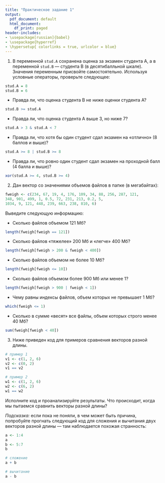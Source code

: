 ```yaml
---
title: "Практическое задание 1"
output:
  pdf_document: default
  html_document:
    df_print: paged
header-includes:
- \usepackage[russian]{babel}
- \usepackage{hyperref}
- \hypersetup{ colorlinks = true, urlcolor = blue}
---
```


1. В переменной `stud.A` сохранена оценка за экзамен студента A, а в переменной `stud.B` — студента В (в десятибалльной шкале). Значения переменным присвойте самостоятельно. Используя условные операторы, проверьте следующее:
```r
stud.A = 8
stud.B = 6
```


* Правда ли, что оценка студента B не ниже оценки студента А?
```r
stud.B >= stud.A
```

* Правда ли, что оценка студента A выше 3, но ниже 7?
```r
stud.A > 3 & stud.A < 7
```

* Правда ли, что хотя бы один студент сдал экзамен на «отлично» (8 баллов и выше)?
```r
stud.A >= 8 | stud.B >= 8
```

* Правда ли, что ровно один 	студент сдал экзамен на проходной балл (4 балла и выше)?
```r
xor(stud.A >= 4, stud.B >= 4)
```


2. Дан вектор со значениями объемов файлов в папке (в мегабайтах):

```r
fweigh <- c(234, 67, 19, 4, 176, 109, 34, 88, 256, 287, 121,
348, 901, 499, 1, 0.5, 72, 231, 213, 0.2, 5,
1034, 9, 121, 448, 239, 663, 238, 810, 6)
```

Выведите следующую информацию:

* Сколько файлов объемом 121 Мб?
```r
length(fweigh[fweigh == 121])
```

* Сколько файлов «тяжелее» 200 Мб и «легче» 400 Мб?
```r
length(fweigh[fweigh > 200 & fweigh < 400])
```

* Сколько файлов объемом не более 10 Мб?
```r
length(fweigh[fweigh <= 10])
```

* Сколько файлов объемом более 900 Мб или менее 1?
```r
length(fweigh[fweigh > 900 | fweigh < 1])
```

* Чему равны индексы файлов, объем которых не превышает 1 Мб?
```r
which(fweigh <= 1)
```

* Сколько в сумме «весят» все файлы, объем которых строго менее 40 Мб?
```r
sum(fweigh[fweigh < 40])
```


3. Ниже приведен код для примеров сравнения векторов разной длины.

```r
# пример 1
v1 <- c(1, 2, 6)
v2 <- c(0, 2)
v1 == v2

# пример 2
w1 <- c(1, 2, 6)
w2 <- c(6, 2)
w1 == w2
```

Исполните код и проанализируйте результаты. Что происходит, когда мы пытаемся сравнить векторы разной длины?

*Подсказка:* если пока не поняли, в чем может быть причина, попробуйте прогнать следующий код для сложения и вычитания двух векторов разной длины — там наблюдается похожая странность:

```r
a <- 1:4
a
b <- 5:7
b

# сложение
a + b

# вычитание
a - b
```

